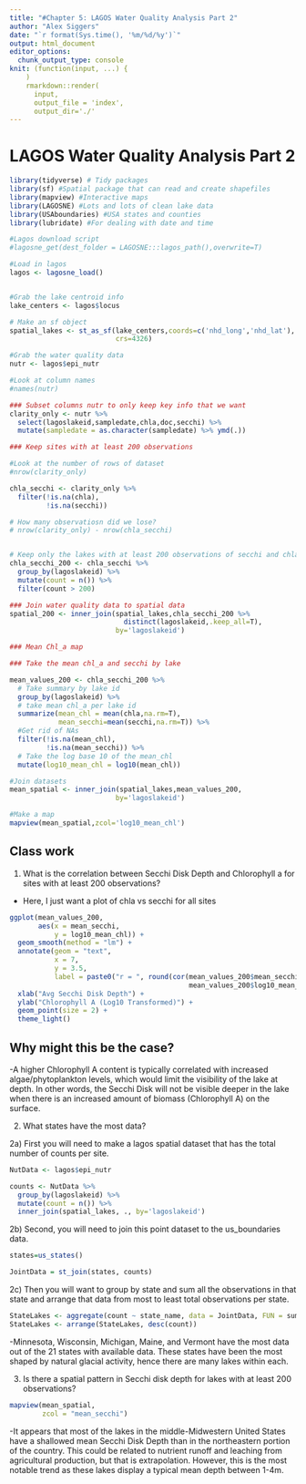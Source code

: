 ```yaml
---
title: "#Chapter 5: LAGOS Water Quality Analysis Part 2"
author: "Alex Siggers"
date: "`r format(Sys.time(), '%m/%d/%y')`"
output: html_document
editor_options: 
  chunk_output_type: console
knit: (function(input, ...) {
    )
    rmarkdown::render(
      input,
      output_file = 'index',
      output_dir='./'
---
```


# LAGOS Water Quality Analysis Part 2

```r
library(tidyverse) # Tidy packages
library(sf) #Spatial package that can read and create shapefiles 
library(mapview) #Interactive maps
library(LAGOSNE) #Lots and lots of clean lake data
library(USAboundaries) #USA states and counties
library(lubridate) #For dealing with date and time
```



```r
#Lagos download script
#lagosne_get(dest_folder = LAGOSNE:::lagos_path(),overwrite=T)

#Load in lagos
lagos <- lagosne_load()


#Grab the lake centroid info
lake_centers <- lagos$locus

# Make an sf object 
spatial_lakes <- st_as_sf(lake_centers,coords=c('nhd_long','nhd_lat'),
                          crs=4326)

#Grab the water quality data
nutr <- lagos$epi_nutr

#Look at column names
#names(nutr)
```



```r
### Subset columns nutr to only keep key info that we want
clarity_only <- nutr %>%
  select(lagoslakeid,sampledate,chla,doc,secchi) %>%
  mutate(sampledate = as.character(sampledate) %>% ymd(.))

```



```r
### Keep sites with at least 200 observations 

#Look at the number of rows of dataset
#nrow(clarity_only)

chla_secchi <- clarity_only %>%
  filter(!is.na(chla),
         !is.na(secchi))

# How many observatiosn did we lose?
# nrow(clarity_only) - nrow(chla_secchi)


# Keep only the lakes with at least 200 observations of secchi and chla
chla_secchi_200 <- chla_secchi %>%
  group_by(lagoslakeid) %>%
  mutate(count = n()) %>%
  filter(count > 200)


```




```r
### Join water quality data to spatial data
spatial_200 <- inner_join(spatial_lakes,chla_secchi_200 %>%
                            distinct(lagoslakeid,.keep_all=T),
                          by='lagoslakeid')


```



```r
### Mean Chl_a map

### Take the mean chl_a and secchi by lake

mean_values_200 <- chla_secchi_200 %>%
  # Take summary by lake id
  group_by(lagoslakeid) %>%
  # take mean chl_a per lake id
  summarize(mean_chl = mean(chla,na.rm=T),
            mean_secchi=mean(secchi,na.rm=T)) %>%
  #Get rid of NAs
  filter(!is.na(mean_chl),
         !is.na(mean_secchi)) %>%
  # Take the log base 10 of the mean_chl
  mutate(log10_mean_chl = log10(mean_chl))

#Join datasets
mean_spatial <- inner_join(spatial_lakes,mean_values_200,
                          by='lagoslakeid') 

#Make a map
mapview(mean_spatial,zcol='log10_mean_chl')
```


## Class work

1) What is the correlation between Secchi Disk Depth and Chlorophyll a for sites with at least 200 observations?

- Here, I just want a plot of chla vs secchi for all sites 

```r
ggplot(mean_values_200,
       aes(x = mean_secchi,
           y = log10_mean_chl)) +
  geom_smooth(method = "lm") +
  annotate(geom = "text",
           x = 7, 
           y = 3.5,
           label = paste0("r = ", round(cor(mean_values_200$mean_secchi, 
                                            mean_values_200$log10_mean_chl), 3))) +
  xlab("Avg Secchi Disk Depth") +
  ylab("Chlorophyll A (Log10 Transformed)") +
  geom_point(size = 2) +
  theme_light()

```


## Why might this be the case? 


-A higher Chlorophyll A content is typically correlated with increased algae/phytoplankton levels, which would limit the visibility of the lake at depth. In other words, the Secchi Disk will not be visible deeper in the lake when there is an increased amount of biomass (Chlorophyll A) on the surface.

2) What states have the most data? 

2a) First you will need to make a lagos spatial dataset that has the total number of counts per site.

```r

NutData <- lagos$epi_nutr

counts <- NutData %>%
  group_by(lagoslakeid) %>%
  mutate(count = n()) %>% 
  inner_join(spatial_lakes, ., by='lagoslakeid') 

```


2b) Second, you will need to join this point dataset to the us_boundaries data. 

```r

states=us_states()

JointData = st_join(states, counts)

```


2c) Then you will want to group by state and sum all the observations in that state and arrange that data from most to least total observations per state. 

```r

StateLakes <- aggregate(count ~ state_name, data = JointData, FUN = sum)
StateLakes <- arrange(StateLakes, desc(count))

```


-Minnesota, Wisconsin, Michigan, Maine, and Vermont have the most data out of the 21 states with available data. These states have been the most shaped by natural glacial activity, hence there are many lakes within each. 


3) Is there a spatial pattern in Secchi disk depth for lakes with at least 200 
observations?

```r

mapview(mean_spatial,
        zcol = "mean_secchi")

```


-It appears that most of the lakes in the middle-Midwestern United States have a shallowed mean Secchi Disk Depth than in the northeastern portion of the country. This could be related to nutrient runoff and leaching from agricultural production, but that is extrapolation. However, this is the most notable trend as these lakes display a typical mean depth between 1-4m. 

